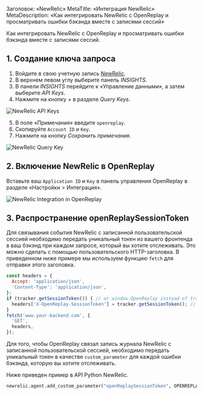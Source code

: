 Заголовок: «NewRelic»
MetaTitle: «Интеграция NewRelic»
MetaDescription: «Как интегрировать NewRelic с OpenReplay и просматривать ошибки бэкэнда вместе с записями сессий»

Как интегрировать NewRelic с OpenReplay и просматривать ошибки бэкэнда вместе с записями сессий.

## 1. Создание ключа запроса

1. Войдите в свою учетную запись [NewRelic](https://newrelic.com).
2. В верхнем левом углу выберите панель *INSIGHTS*.
3. В панели *INSIGHTS* перейдите к «Управление данными», а затем выберите *API Keys*.
4. Нажмите на кнопку *+* в разделе *Query Keys*.

![NewRelic API Keys](/static/newrelic-1.png#center)

5. В поле «Примечания» введите `openreplay`.
6. Скопируйте `Account ID` и `Key`.
7. Нажмите на кнопку *Сохранить примечания*.

![NewRelic Query Key](/static/newrelic-2.png#center)

## 2. Включение NewRelic в OpenReplay

Вставьте ваш `Application ID` и `Key` в панель управления OpenReplay в разделе «Настройки > Интеграция».

![NewRelic Integration in OpenReplay](/static/newrelic-3.jpg#center)

## 3. Распространение openReplaySessionToken

Для связывания события NewRelic с записанной пользовательской сессией необходимо передать уникальный токен из вашего фронтенда в ваш бэкэнд при каждом запросе, который вы хотите отслеживать. Это можно сделать с помощью пользовательского HTTP-заголовка. В приведенном ниже примере мы используем функцию `fetch` для отправки этого заголовка.


```javascript
const headers = {
  Accept: 'application/json',
  'Content-Type': 'application/json',
};
if (tracker.getSessionToken()) { // or window.OpenReplay instead of tracker if you're using the snippet
  headers['X-OpenReplay-SessionToken'] = tracker.getSessionToken(); // Inject openReplaySessionToken
}
fetch('www.your-backend.com', {
  'GET',
  headers,
});
```


Для того, чтобы OpenReplay связал запись журнала NewRelic с записанной пользовательской сессией, необходимо передать уникальный токен в качестве `custom_parameter` для каждой ошибки бэкэнда, которую вы хотите отслеживать.

Ниже приведен пример в API Python NewRelic.


```python
newrelic.agent.add_custom_parameter("openReplaySessionToken", OPENREPLAY_SESSION_TOKEN)
```

